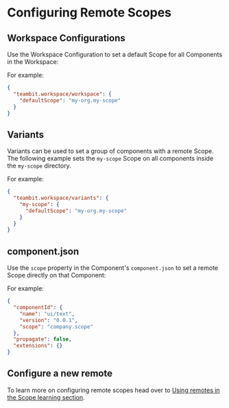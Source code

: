 # Configuring Remote Scopes

## Workspace Configurations

Use the Workspace Configuration to set a default Scope for all Components in the Workspace:

For example:

```json
{
  "teambit.workspace/workspace": {
    "defaultScope": "my-org.my-scope"
  }
}
```

## Variants

Variants can be used to set a group of components with a remote Scope. The following example sets the `my-scope` Scope on all components inside the `my-scope` directory.

For example:

```json
{
  "teambit.workspace/variants": {
    "my-scope": {
      "defaultScope": "my-org.my-scope"
    }
  }
}
```

## component.json

Use the `scope` property in the Component's `component.json` to set a remote Scope directly on that Component:

For example:

```json
{
  "componentId": {
    "name": "ui/text",
    "version": "0.0.1",
    "scope": "company.scope"
  },
  "propagate": false,
  "extensions": {}
}
```


## Configure a new remote

To learn more on configuring remote scopes head over to [Using remotes in the Scope learning section](/scope/remote-scopes).
